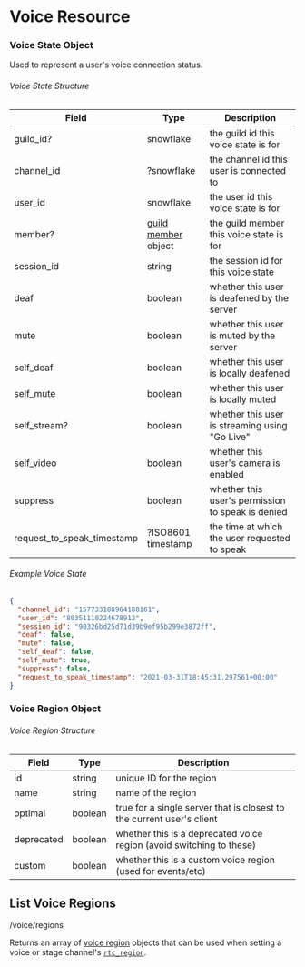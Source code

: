 
# Voice Resource

### Voice State Object

Used to represent a user's voice connection status.

###### Voice State Structure

| Field                      | Type                                                             | Description                                       |
|----------------------------|------------------------------------------------------------------|---------------------------------------------------|
| guild_id?                  | snowflake                                                        | the guild id this voice state is for              |
| channel_id                 | ?snowflake                                                       | the channel id this user is connected to          |
| user_id                    | snowflake                                                        | the user id this voice state is for               |
| member?                    | [guild member](/docs/resources/guild#guild-member-object) object | the guild member this voice state is for          |
| session_id                 | string                                                           | the session id for this voice state               |
| deaf                       | boolean                                                          | whether this user is deafened by the server       |
| mute                       | boolean                                                          | whether this user is muted by the server          |
| self_deaf                  | boolean                                                          | whether this user is locally deafened             |
| self_mute                  | boolean                                                          | whether this user is locally muted                |
| self_stream?               | boolean                                                          | whether this user is streaming using "Go Live"    |
| self_video                 | boolean                                                          | whether this user's camera is enabled             |
| suppress                   | boolean                                                          | whether this user's permission to speak is denied |
| request_to_speak_timestamp | ?ISO8601 timestamp                                               | the time at which the user requested to speak     |

###### Example Voice State

```json
{
  "channel_id": "157733188964188161",
  "user_id": "80351110224678912",
  "session_id": "90326bd25d71d39b9ef95b299e3872ff",
  "deaf": false,
  "mute": false,
  "self_deaf": false,
  "self_mute": true,
  "suppress": false,
  "request_to_speak_timestamp": "2021-03-31T18:45:31.297561+00:00"
}
```

### Voice Region Object

###### Voice Region Structure

| Field      | Type    | Description                                                           |
|------------|---------|-----------------------------------------------------------------------|
| id         | string  | unique ID for the region                                              |
| name       | string  | name of the region                                                    |
| optimal    | boolean | true for a single server that is closest to the current user's client |
| deprecated | boolean | whether this is a deprecated voice region (avoid switching to these)  |
| custom     | boolean | whether this is a custom voice region (used for events/etc)           |

## List Voice Regions

<RoutePill method="GET">/voice/regions</RoutePill>

Returns an array of [voice region](/docs/resources/voice#voice-region-object) objects that can be used when setting a voice or stage channel's [`rtc_region`](/docs/resources/channel#channel-structure).
